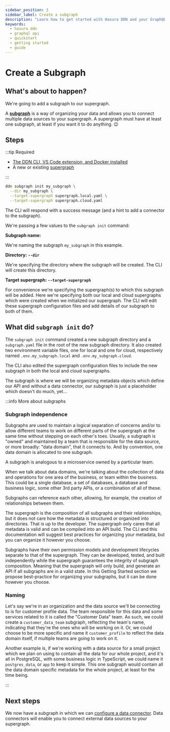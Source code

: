 ```yaml
---
sidebar_position: 3
sidebar_label: Create a subgraph
description: "Learn how to get started with Hasura DDN and your GraphQL API."
keywords:
  - hasura ddn
  - graphql api
  - quickstart
  - getting started
  - guide
---
```


# Create a Subgraph

## What's about to happen?

We're going to add a subgraph to our supergraph.

A [**subgraph**](/project-configuration/subgraphs.mdx) is a way of organizing your data and allows you to connect
multiple data sources to your supergraph. A supergraph must have at least one subgraph, at least if you want it to
do anything. 😉

## Steps

:::tip Required

- [The DDN CLI, VS Code extension, and Docker installed](/getting-started/build/00-prerequisites.mdx)
- A new or existing [supergraph](/getting-started/build/01-init-supergraph.mdx)

:::

```bash title="At the root of your project, run:"
ddn subgraph init my_subgraph \
  --dir my_subgraph \
  --target-supergraph supergraph.local.yaml \
  --target-supergraph supergraph.cloud.yaml
```

The CLI will respond with a success message (and a hint to add a connector to the subgraph).

We're passing a few values to the `subgraph init` command:

**Subgraph name:**

We're naming the subgraph `my_subgraph` in this example.

**Directory: `--dir`**

We're specifying the directory where the subgraph will be created. The CLI will create this
directory.

**Target supergraph: `--target-supergraph`**

For convenience we're specifying the supergraph(s) to which this subgraph will be added. Here we're specifying both
our local and cloud supergraphs which were created when we initialized our supergraph. The CLI will edit these
supergraph configuration files and add details of our subgraph to both of them.

## What did `subgraph init` do?

The `subgraph init` command created a new subgraph directory and a `subgraph.yaml` file in the root of the new subgraph
directory. It also created two environment variable files, one for local and one for cloud, respectively named
`.env.my_subgraph.local` and `.env.my_subgraph.cloud`.

The CLI also edited the supergraph configuration files to include the new subgraph in both the local and cloud
supergraphs.

The subgraph is where we will be organizing metadata objects which define our API and without a data connector, our
subgraph is just a placeholder which doesn't do much, yet...

:::info More about subgraphs

### Subgraph independence

Subgraphs are used to maintain a logical separation of concerns and/or to allow different teams to work on different
parts of the supergraph at the same time without stepping on each other's toes. Usually, a subgraph is "owned" and
maintained by a team that is responsible for the data source, or more broadly: "data domain", that it connects to. And
by convention, one data domain is allocated to one subgraph.

A subgraph is analogous to a microservice owned by a particular team.

When we talk about data domains, we're talking about the collection of data and operations for one area of the business,
or team within the business. This could be a single database, a set of databases, a database and business logic, some
other 3rd party APIs, or a combination of all of these.

Subgraphs can reference each other, allowing, for example, the creation of relationships between them.

The supergraph is the composition of all subgraphs and their relationships, but it does not care how the metadata is
structured or organized into directories. That is up to the developer. The supergraph only cares that all metadata is
valid and can be compiled into an API build. The CLI and this documentation will suggest best practices for organizing
your metadata, but you can organize it however you choose.

Subgraphs have their own permission models and development lifecycles separate to that of the supergraph. They can be
developed, tested, and built independently while the supergraph guarantees the integrity of subgraph composition.
Meaning that the supergraph will only build, and generate an API if all subgraphs are in a valid state. In this Getting
Started section we propose best-practice for organizing your subgraphs, but it can be done however you choose.

### Naming

Let's say we're in an organization and the data source we'll be connecting to is for customer profile data. The team
responsible for this data and some services related to it is called the "Customer Data" team. As such, we could create a
`customer_data_team` subgraph, reflecting the team's name, indicating that they're the ones who will be working on it.
Or, we could choose to be more specific and name it `customer_profile` to reflect the data domain itself, if multiple
teams are going to work on it.

Another example is, if we're working with a data source for a small project which we plan on using to contain all the
data for our whole project, and it's all in PostgreSQL, with some business logic in TypeScript, we could name it
`postgres_data`, or `app` to keep it simple. This one subgraph would contain all the data domain specific metadata for
the whole project, at least for the time being.

:::

## Next steps

We now have a subgraph in which we can [configure a data connector](/getting-started/build/connect-to-data/index.mdx).
Data connectors will enable you to connect external data sources to your supergraph.
